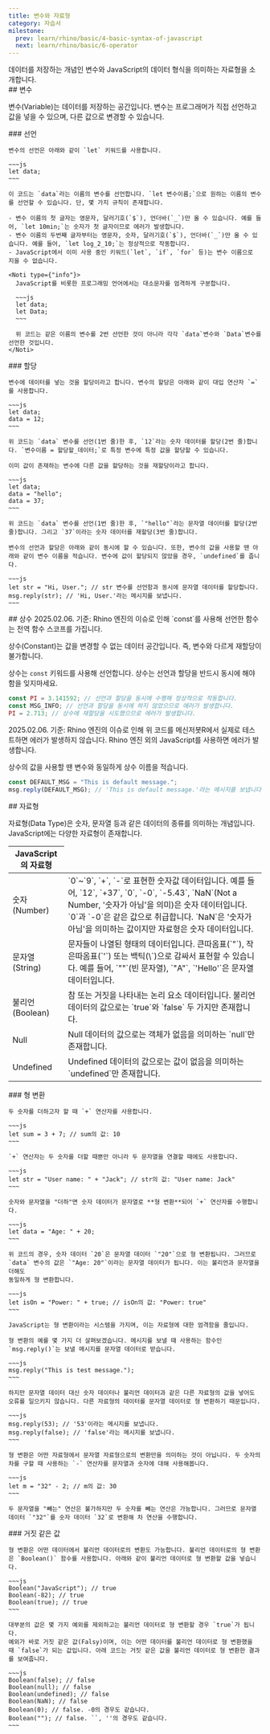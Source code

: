 ```yaml
---
title: 변수와 자료형
category: 자습서
milestone:
  prev: learn/rhino/basic/4-basic-syntax-of-javascript
  next: learn/rhino/basic/6-operator
---
```


<Section>
  데이터를 저장하는 개념인 변수와 JavaScript의 데이터 형식을 의미하는 자료형을 소개합니다.
</Section>
<Section>
  ## 변수

  변수(Variable)는 데이터를 저장하는 공간입니다. 변수는 프로그래머가 직접 선언하고 값을 넣을 수 있으며, 다른 값으로 변경할 수 있습니다.

  <Section>
    ### 선언

    변수의 선언은 아래와 같이 `let` 키워드를 사용합니다.

    ~~~js
    let data;
    ~~~

    이 코드는 `data`라는 이름의 변수를 선언합니다. `let 변수이름;`으로 원하는 이름의 변수를 선언할 수 있습니다. 단, 몇 가지 규칙이 존재합니다.

    - 변수 이름의 첫 글자는 영문자, 달러기호(`$`), 언더바(`_`)만 올 수 있습니다. 예를 들어, `let 10min;`는 숫자가 첫 글자이므로 에러가 발생합니다.
    - 변수 이름의 두번째 글자부터는 영문자, 숫자, 달러기호(`$`), 언더바(`_`)만 올 수 있습니다. 예를 들어, `let log_2_10;`는 정상적으로 작동합니다.
    - JavaScript에서 이미 사용 중인 키워드(`let`, `if`, `for` 등)는 변수 이름으로 지을 수 없습니다.

    <Noti type={"info"}>
      JavaScript를 비롯한 프로그래밍 언어에서는 대소문자를 엄격하게 구분합니다.

      ~~~js
      let data;
      let Data;
      ~~~

      위 코드는 같은 이름의 변수를 2번 선언한 것이 아니라 각각 `data`변수와 `Data`변수를 선언한 것입니다.
    </Noti>
  </Section>
  <Section>
    ### 할당

    변수에 데이터를 넣는 것을 할당이라고 합니다. 변수의 할당은 아래와 같이 대입 연산자 `=`를 사용합니다.

    ~~~js
    let data;
    data = 12;
    ~~~

    위 코드는 `data` 변수를 선언(1번 줄)한 후, `12`라는 숫자 데이터를 할당(2번 줄)합니다. `변수이름 = 할당할_데이터;`로 특정 변수에 특정 값을 할당할 수 있습니다.

    이미 값이 존재하는 변수에 다른 값을 할당하는 것을 재할당이라고 합니다.

    ~~~js
    let data;
    data = "hello";
    data = 37;
    ~~~

    위 코드는 `data` 변수를 선언(1번 줄)한 후, `"hello"`라는 문자열 데이터를 할당(2번 줄)합니다. 그리고 `37`이라는 숫자 데이터를 재할당(3번 줄)합니다.

    변수의 선언과 할당은 아래와 같이 동시에 할 수 있습니다. 또한, 변수의 값을 사용할 땐 아래와 같이 변수 이름을 적습니다. 변수에 값이 할당되지 않았을 경우, `undefined`를 줍니다.

    ~~~js
    let str = "Hi, User."; // str 변수를 선언함과 동시에 문자열 데이터를 할당합니다.
    msg.reply(str); // 'Hi, User.'라는 메시지를 보냅니다.
    ~~~
  </Section>
</Section>
<Section>
  ## 상수

  <Noti type="warning">
    2025.02.06. 기준: Rhino 엔진의 이슈로 인해 `const`를 사용해 선언한 함수는 전역 함수 스코프를 가집니다.
  </Noti>

  상수(Constant)는 값을 변경할 수 없는 데이터 공간입니다. 즉, 변수와 다르게 재할당이 불가합니다.

  상수는 `const` 키워드를 사용해 선언합니다. 상수는 선언과 할당을 반드시 동시에 해야 함을 잊지마세요.

  ~~~js
  const PI = 3.141592; // 선언과 할당을 동시에 수행해 정상적으로 작동합니다.
  const MSG_INFO; // 선언과 할당을 동시에 하지 않았으므로 에러가 발생합니다.
  PI = 2.713; // 상수에 재할당을 시도했으므로 에러가 발생합니다.
  ~~~

  <Noti type="warning">
    2025.02.06. 기준: Rhino 엔진의 이슈로 인해 위 코드를 메신저봇R에서 실제로 테스트하면 에러가 발생하지 않습니다. Rhino 엔진 외의 JavaScript를 사용하면 에러가 발생합니다.
  </Noti>

  상수의 값을 사용할 땐 변수와 동일하게 상수 이름을 적습니다.

  ~~~js
  const DEFAULT_MSG = "This is default message.";
  msg.reply(DEFAULT_MSG); // 'This is default message.'라는 메시지를 보냅니다.
  ~~~
</Section>
<Section>
  ## 자료형

  자료형(Data Type)은 숫자, 문자열 등과 같은 데이터의 종류를 의미하는 개념입니다. JavaScript에는 다양한 자료형이 존재합니다.

  <Table>
    <Thead>
      <Tr>
        <Th colSpan={2}>JavaScript의 자료형</Th>
      </Tr>
    </Thead>
    <Tbody>
      <Tr>
        <Td><span>숫자(Number)</span></Td>
        <Td>
          `0`~`9`, `+`, `-`로 표현한 숫자값 데이터입니다. 예를 들어, `12`, `+37`, `0`, `-0`, `-5.43`, `NaN`(Not a Number, '숫자가 아님'을 의미)은
          숫자 데이터입니다.
          `0`과 `-0`은 같은 값으로 취급합니다. `NaN`은 '숫자가 아님'을 의미하는 값이지만 자료형은 숫자 데이터입니다.
        </Td>
      </Tr>
      <Tr>
        <Td><span>문자열(String)</span></Td>
        <Td>
          문자들이 나열된 형태의 데이터입니다. 큰따옴표(`"`), 작은따옴표(`'`) 또는 백틱(<InlineCode>\`</InlineCode>)으로 감싸서 표현할 수 있습니다. 예를 들어, `""`(빈 문자열), `"A"`, `'Hello'`은 문자열 데이터입니다.
        </Td>
      </Tr>
      <Tr>
        <Td><span>불리언(Boolean)</span></Td>
        <Td>
          참 또는 거짓을 나타내는 논리 요소 데이터입니다. 불리언 데이터의 값으로는 `true`와 `false` 두 가지만 존재합니다.
        </Td>
      </Tr>
      <Tr>
        <Td><span>Null</span></Td>
        <Td>
          Null 데이터의 값으로는 객체가 없음을 의미하는 `null`만 존재합니다.
        </Td>
      </Tr>
      <Tr>
        <Td><span>Undefined</span></Td>
        <Td>
          Undefined 데이터의 값으로는 값이 없음을 의미하는 `undefined`만 존재합니다.
        </Td>
      </Tr>
    </Tbody>
  </Table>

  <Section>
    ### 형 변환

    두 숫자를 더하고자 할 때 `+` 연산자를 사용합니다.

    ~~~js
    let sum = 3 + 7; // sum의 값: 10
    ~~~

    `+` 연산자는 두 숫자를 더할 때뿐만 아니라 두 문자열을 연결할 때에도 사용합니다.

    ~~~js
    let str = "User name: " + "Jack"; // str의 값: "User name: Jack"
    ~~~

    숫자와 문자열을 "더하"면 숫자 데이터가 문자열로 **형 변환**되어 `+` 연산자를 수행합니다.

    ~~~js
    let data = "Age: " + 20;
    ~~~

    위 코드의 경우, 숫자 데이터 `20`은 문자열 데이터 `"20"`으로 형 변환됩니다. 그러므로 `data` 변수의 값은 `"Age: 20"`이라는 문자열 데이터가 됩니다. 이는 불리언과 문자열을 더해도
    동일하게 형 변환합니다.

    ~~~js
    let isOn = "Power: " + true; // isOn의 값: "Power: true"
    ~~~

    JavaScript는 형 변환이라는 시스템을 가지며, 이는 자료형에 대한 엄격함을 줄입니다.

    형 변환의 예를 몇 가지 더 살펴보겠습니다. 메시지를 보낼 때 사용하는 함수인 `msg.reply()`는 보낼 메시지를 문자열 데이터로 받습니다.

    ~~~js
    msg.reply("This is test message.");
    ~~~

    하지만 문자열 데이터 대신 숫자 데이터나 불리언 데이터과 같은 다른 자료형의 값을 넣어도 오류를 일으키지 않습니다. 다른 자료형의 데이터를 문자열 데이터로 형 변환하기 때문입니다.

    ~~~js
    msg.reply(53); // '53'이라는 메시지를 보냅니다.
    msg.reply(false); // 'false'라는 메시지를 보냅니다.
    ~~~

    형 변환은 어떤 자료형에서 문자열 자료형으로의 변환만을 의미하는 것이 아닙니다. 두 숫자의 차를 구할 때 사용하는 `-` 연산자를 문자열과 숫자에 대해 사용해봅니다.

    ~~~js
    let m = "32" - 2; // m의 값: 30
    ~~~

    두 문자열을 "빼는" 연산은 불가하지만 두 숫자를 빼는 연산은 가능합니다. 그러므로 문자열 데이터 `"32"`를 숫자 데이터 `32`로 변환해 차 연산을 수행합니다.
  </Section>
  <Section>
    ### 거짓 같은 값

    형 변환은 어떤 데이터에서 불리언 데이터로의 변환도 가능합니다. 불리언 데이터로의 형 변환은 `Boolean()` 함수를 사용합니다. 아래와 같이 불리언 데이터로 형 변환할 값을 넣습니다.

    ~~~js
    Boolean("JavaScript"); // true
    Boolean(-82); // true
    Boolean(true); // true
    ~~~

    대부분의 값은 몇 가지 예외를 제외하고는 불리언 데이터로 형 변환할 경우 `true`가 됩니다.
    예외가 바로 거짓 같은 값(Falsy)이며, 이는 어떤 데이터를 불리언 데이터로 형 변환했을 때 `false`가 되는 값입니다. 아래 코드는 거짓 같은 값을 불리언 데이터로 형 변환한 결과를 보여줍니다.

    ~~~js
    Boolean(false); // false
    Boolean(null); // false
    Boolean(undefined); // false
    Boolean(NaN); // false
    Boolean(0); // false. -0의 경우도 같습니다.
    Boolean(""); // false. ``, ''의 경우도 같습니다.
    ~~~
  </Section>
</Section>